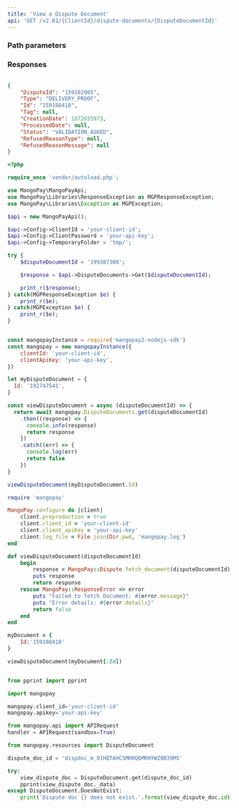 ```yaml
---
title: 'View a Dispute Document'  
api: 'GET /v2.01/{ClientId}/dispute-documents/{DisputeDocumentId}'  
---
```


  

### Path parameters  

<DisputeDocumentId />  

### Responses  

<AccordionGroup><Accordion title="200">  

<DisputeIdResponse />  

<Type4Response />  

<IdResponse />  

<Tag2Response />  

<CreationDateResponse />  

<ProcessedDateResponse />  

<Status6Response />  

<RefusedReasonTypeResponse />  

<RefusedReasonMessageResponse /></Accordion></AccordionGroup>  

<ResponseExample>  

```json 200  

{
    "DisputeId": "159102965",
    "Type": "DELIVERY_PROOF",
    "Id": "159188418",
    "Tag": null,
    "CreationDate": 1672655973,
    "ProcessedDate": null,
    "Status": "VALIDATION_ASKED",
    "RefusedReasonType": null,
    "RefusedReasonMessage": null
}  

 ```  

</ResponseExample>  

<RequestExample>  
  
```php PHP  
<?php 

require_once 'vendor/autoload.php';

use MangoPay\MangoPayApi;
use MangoPay\Libraries\ResponseException as MGPResponseException;
use MangoPay\Libraries\Exception as MGPException;

$api = new MangoPayApi();

$api->Config->ClientId = 'your-client-id';
$api->Config->ClientPassword = 'your-api-key';
$api->Config->TemporaryFolder = 'tmp/';

try {
    $disputeDocumentId = '199387308';

    $response = $api->DisputeDocuments->Get($disputeDocumentId);

    print_r($response);
} catch(MGPResponseException $e) {
    print_r($e);
} catch(MGPException $e) {
    print_r($e);
}  
```  

  
```javascript NodeJS  

const mangopayInstance = require('mangopay2-nodejs-sdk')
const mangopay = new mangopayInstance({
    clientId: 'your-client-id',
    clientApiKey: 'your-api-key',
})

let myDisputeDocument = {
  Id: '192747541',
}

const viewDisputeDocument = async (disputeDocumentId) => {
  return await mangopay.DisputeDocuments.get(disputeDocumentId)
    .then((response) => {
      console.info(response)
      return response
    })
    .catch((err) => {
      console.log(err)
      return false
    })
}

viewDisputeDocument(myDisputeDocument.Id)  
```  

  
```ruby Ruby  
require 'mangopay'

MangoPay.configure do |client|
    client.preproduction = true
    client.client_id = 'your-client-id'
    client.client_apiKey = 'your-api-key'
    client.log_file = File.join(Dir.pwd, 'mangopay.log')
end

def viewDisputeDocument(disputeDocumentId)
    begin
        response = MangoPay::Dispute.fetch_document(disputeDocumentId)
        puts response
        return response
    rescue MangoPay::ResponseError => error
        puts "Failed to fetch Document: #{error.message}"
        puts "Error details: #{error.details}"
        return false
    end
end

myDocument = {
    Id:'159188418'
}

viewDisputeDocument(myDocument[:Id])  
```  

  
```python Python  

from pprint import pprint

import mangopay

mangopay.client_id='your-client-id'
mangopay.apikey='your-api-key'

from mangopay.api import APIRequest
handler = APIRequest(sandbox=True)

from mangopay.resources import DisputeDocument

dispute_doc_id = 'dispdoc_m_01HQTAHCSMH0Q6MRHYWZ0B39M5'

try:
    view_dispute_doc = DisputeDocument.get(dispute_doc_id)
    pprint(view_dispute_doc._data)
except DisputeDocument.DoesNotExist:
    print('Dispute doc {} does not exist.'.format(view_dispute_doc.id))  
```  

  
</RequestExample>